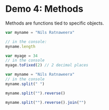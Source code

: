 # Demo 4: Methods


Methods are functions tied to specific objects. 

```js
var myname = "Nils Ratnaweera"

// in the console:
myname.length
```

```js
var myage = 34
// in the console
myage.toFixed(2) // 2 decimal places
```


```js
var myname = "Nils Ratnaweera"
// in the console
myname.split(" ")

myname.split("").reverse()

myname.split("").reverse().join("")
```


